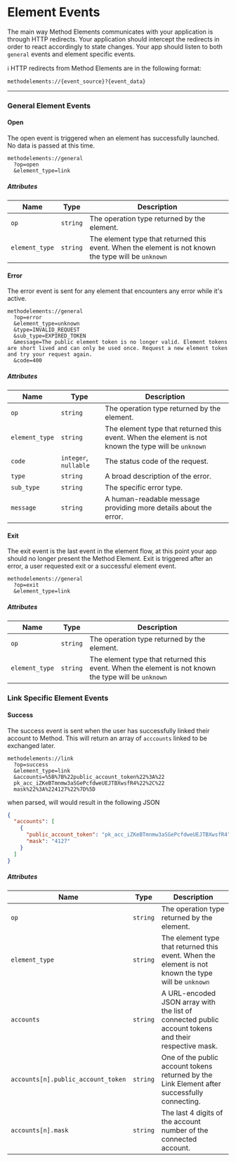 # Element Events
The main way Method Elements communicates with your application is through HTTP redirects. Your application should intercept the redirects in order to react accordingly to state changes. Your app should listen to both `general` events and element specific events.

ℹ️ HTTP redirects from Method Elements are in the following format:
```
methodelements://{event_source}?{event_data}
```

---
### General Element Events

#### Open
The open event is triggered when an element has successfully launched. No data is passed at this time.

```text
methodelements://general
  ?op=open
  &element_type=link
```

##### Attributes

| Name       | Type                  | Description                                                      |
|------------|-----------------------|------------------------------------------------------------------|
| `op`       | `string`              | The operation type returned by the element.                      |
| `element_type`       | `string`              | The element type that returned this event. When the element is not known the type will be `unknown`                     |


#### Error
The error event is sent for any element that encounters any error while it's active.

```text
methodelements://general
  ?op=error
  &element_type=unknown
  &type=INVALID_REQUEST
  &sub_type=EXPIRED_TOKEN
  &message=The public element token is no longer valid. Element tokens are short lived and can only be used once. Request a new element token and try your request again.
  &code=400
```

<!-- ##### Aggregator Errors
For error events where `type` is `AGGREGATOR_ERROR`, the Link Element will bubble up the error received from the aggregator in the following format.

```
method://elements:link:error
  ?type=AGGREGATOR_ERROR
  &sub_type={AGGREGATOR}:{AGGREGATOR_ERROR_TYPE}:{AGGREGATOR_ERROR_CODE}
  &message={AGGREGATOR_ERROR_MESSAGE}
  &code=null
```

Example: error events triggered with `Plaid` as the aggregator.

```
method://elements:link:error
  ?type=AGGREGATOR_ERROR
  &sub_type=PLAID:ITEM_ERROR:INVALID_CREDENTIALS
  &message=the provided credentials were not correct
  &code=null
```

➡️ See the [Plaid error docs](https://plaid.com/errors) for details on the Plaid aggregator. -->

##### Attributes

| Name       | Type                  | Description                                                      |
|------------|-----------------------|------------------------------------------------------------------|
| `op`       | `string`              | The operation type returned by the element.                      |
| `element_type`       | `string`              | The element type that returned this event. When the element is not known the type will be `unknown`                     |
| `code`     | `integer`, `nullable` | The status code of the request.                                  |
| `type`     | `string`              | A broad description of the error.                                |
| `sub_type` | `string`              | The specific error type.                                         |
| `message`  | `string`              | A human-readable message providing more details about the error. |



#### Exit
The exit event is the last event in the element flow, at this point your app should no longer present the Method Element. Exit is triggered after an error, a user requested exit or a successful element event.

```text
methodelements://general
  ?op=exit
  &element_type=link
```

##### Attributes

| Name       | Type                  | Description                                                      |
|------------|-----------------------|------------------------------------------------------------------|
| `op`       | `string`              | The operation type returned by the element.                      |
| `element_type`       | `string`              | The element type that returned this event. When the element is not known the type will be `unknown`                     |



### Link Specific Element Events


#### Success
The success event is sent when the user has successfully linked their account to Method. This will return an array of `acccounts` linked to be exchanged later.

```text
methodelements://link
  ?op=success
  &element_type=link
  &accounts=%5B%7B%22public_account_token%22%3A%22
  pk_acc_iZKeBTmnmw3aSGePcfdweUEJTBXwsfR4%22%2C%22
  mask%22%3A%224127%22%7D%5D
```

when parsed, will would result in the following JSON

```json
{
  "accounts": [
    {
      "public_account_token": "pk_acc_iZKeBTmnmw3aSGePcfdweUEJTBXwsfR4",
      "mask": "4127"
    }
  ]
}
```

##### Attributes

| Name                                          | Type                 | Description                                                                                                                                                                         |
|-----------------------------------------------|----------------------|-------------------------------------------------------------------------------------------------------------------------------------------------------------------------------------|
| `op`       | `string`              | The operation type returned by the element.                      |
| `element_type`       | `string`              | The element type that returned this event. When the element is not known the type will be `unknown`                     |
| `accounts`                         | `string`             | A URL-encoded JSON array with the list of connected public account tokens and their respective mask.                                                                                |
| `accounts[n].public_account_token` | `string`             | One of the public account tokens returned by the Link Element after successfully connecting. |
| `accounts[n].mask`                 | `string`             | The last 4 digits of the account number of the connected account.                                                                                                                   |
